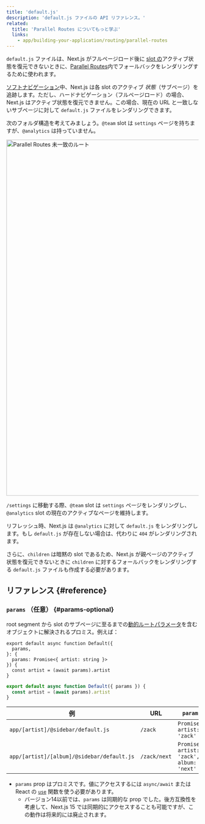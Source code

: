 ```yaml
---
title: 'default.js'
description: 'default.js ファイルの API リファレンス。'
related:
  title: 'Parallel Routes についてもっと学ぶ'
  links:
    - app/building-your-application/routing/parallel-routes
---
```


`default.js` ファイルは、Next.js がフルページロード後に [slot の](/docs/app/building-your-application/routing/parallel-routes#slots)アクティブ状態を復元できないときに、[Parallel Routes](/docs/app/building-your-application/routing/parallel-routes)内でフォールバックをレンダリングするために使われます。

[ソフトナビゲーション](/docs/app/building-your-application/routing/linking-and-navigating#5-soft-navigation)中、Next.js は各 slot のアクティブ _状態_（サブページ）を追跡します。ただし、ハードナビゲーション（フルページロード）の場合、Next.js はアクティブ状態を復元できません。この場合、現在の URL と一致しないサブページに対して `default.js` ファイルをレンダリングできます。

次のフォルダ構造を考えてみましょう。`@team` slot は `settings` ページを持ちますが、`@analytics` は持っていません。

<Image
  alt="Parallel Routes 未一致のルート"
  srcLight="/docs/light/parallel-routes-unmatched-routes.png"
  srcDark="/docs/dark/parallel-routes-unmatched-routes.png"
  width="1600"
  height="930"
/>

`/settings` に移動する際、`@team` slot は `settings` ページをレンダリングし、`@analytics` slot の現在のアクティブなページを維持します。

リフレッシュ時、Next.js は `@analytics` に対して `default.js` をレンダリングします。もし `default.js` が存在しない場合は、代わりに `404` がレンダリングされます。

さらに、`children` は暗黙の slot であるため、Next.js が親ページのアクティブ状態を復元できないときに `children` に対するフォールバックをレンダリングする `default.js` ファイルも作成する必要があります。

## リファレンス {#reference}

### `params` （任意） {#params-optional}

root segment から slot のサブページに至るまでの[動的ルートパラメータ](/docs/app/building-your-application/routing/dynamic-routes)を含むオブジェクトに解決されるプロミス。例えば：

<Tabs>
<TabItem value="tsx" label="TypeScript">

```tsx title="app/[artist]/@sidebar/default.js" switcher
export default async function Default({
  params,
}: {
  params: Promise<{ artist: string }>
}) {
  const artist = (await params).artist
}
```

</TabItem>
<TabItem value="jsx" label="JavaScript">

```jsx title="app/[artist]/@sidebar/default.js" switcher
export default async function Default({ params }) {
  const artist = (await params).artist
}
```

</TabItem>
</Tabs>

| 例                                         | URL          | `params`                                     |
| ------------------------------------------ | ------------ | -------------------------------------------- |
| `app/[artist]/@sidebar/default.js`         | `/zack`      | `Promise<{ artist: 'zack' }>`                |
| `app/[artist]/[album]/@sidebar/default.js` | `/zack/next` | `Promise<{ artist: 'zack', album: 'next' }>` |

- `params` prop はプロミスです。値にアクセスするには `async/await` または React の [`use`](https://react.dev/reference/react/use) 関数を使う必要があります。
  - バージョン14以前では、`params` は同期的な prop でした。後方互換性を考慮して、Next.js 15 では同期的にアクセスすることも可能ですが、この動作は将来的には廃止されます。
